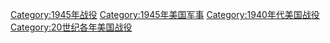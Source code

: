[[Category:1945年战役|Category:1945年战役]]
[[Category:1945年美国军事|Category:1945年美国军事]]
[[Category:1940年代美国战役|Category:1940年代美国战役]]
[[Category:20世纪各年美国战役|Category:20世纪各年美国战役]]